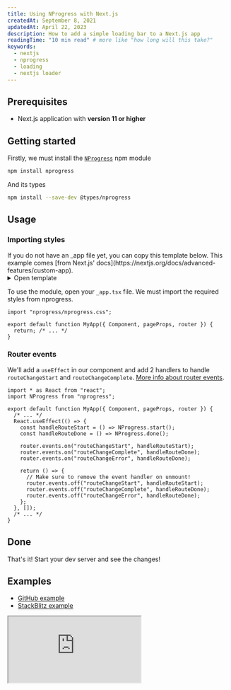 ```yaml
---
title: Using NProgress with Next.js
createdAt: September 8, 2021
updatedAt: April 22, 2023
description: How to add a simple loading bar to a Next.js app
readingTime: "10 min read" # more like "how long will this take?"
keywords:
  - nextjs
  - nprogress
  - loading
  - nextjs loader
---
```


## Prerequisites

- Next.js application with **version 11 or higher**

## Getting started

Firstly, we must install the [`NProgress`](https://npm.im/nprogress) npm module

```bash --command=true
npm install nprogress
```

And its types

```bash --command=true
npm install --save-dev @types/nprogress
```

## Usage

### Importing styles

<Info title="Custom app">
  If you do not have an _app file yet, you can copy this template below. This example comes [from Next.js' docs](https://nextjs.org/docs/advanced-features/custom-app).

  <details>
    <summary>Open template</summary>

```tsx title="pages/_app.tsx"
export default function MyApp({ Component, pageProps }) {
  return <Component {...pageProps} />;
}
```

</details>

</Info>

To use the module, open your `_app.tsx` file. We must import the required styles from
nprogress.

```tsx title="pages/_app.tsx" {1}
import "nprogress/nprogress.css";

export default function MyApp({ Component, pageProps, router }) {
  return; /* ... */
}
```

### Router events

We'll add a `useEffect` in our component and add 2 handlers to handle `routeChangeStart` and `routeChangeComplete`.
[More info about router events](https://nextjs.org/docs/api-reference/next/router#routerevents).

```tsx title="pages/_app.tsx" {2,6-20}
import * as React from "react";
import NProgress from "nprogress";

export default function MyApp({ Component, pageProps, router }) {
  /* ... */
  React.useEffect(() => {
    const handleRouteStart = () => NProgress.start();
    const handleRouteDone = () => NProgress.done();

    router.events.on("routeChangeStart", handleRouteStart);
    router.events.on("routeChangeComplete", handleRouteDone);
    router.events.on("routeChangeError", handleRouteDone);

    return () => {
      // Make sure to remove the event handler on unmount!
      router.events.off("routeChangeStart", handleRouteStart);
      router.events.off("routeChangeComplete", handleRouteDone);
      router.events.off("routeChangeError", handleRouteDone);
    };
  }, []);
  /* ... */
}
```

## Done

That's it! Start your dev server and see the changes!

## Examples

- [GitHub example](https://github.com/vercel/next.js/tree/canary/examples/with-loading)
- [StackBlitz example](https://stackblitz.com/edit/nextjs-ldgfrd?file=pages/_app.js)

<iframe
  loading="lazy"
  src="https://stackblitz.com/edit/nextjs-ldgfrd?ctl=1&embed=1&file=pages/index.js&theme=dark"
  title="quirky-engelbart-gsgrt"
  sandbox="allow-forms allow-modals allow-popups allow-presentation allow-same-origin allow-scripts"
  style={{ width: "100%", height: 500 }}
  className="rounded-md w-full border-0 overflow-hidden"

> </iframe>
